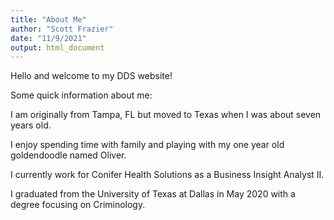```yaml
---
title: "About Me"
author: "Scott Frazier"
date: "11/9/2021"
output: html_document
---
```


Hello and welcome to my DDS website!

Some quick information about me:

  I am originally from Tampa, FL but moved to Texas when I was about seven years old. 
  
  I enjoy spending time with family and playing with my one year old goldendoodle named Oliver.
  
  I currently work for Conifer Health Solutions as a Business Insight Analyst II. 
  
  I graduated from the University of Texas at Dallas in May 2020 with a degree focusing on Criminology.